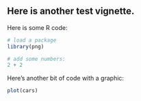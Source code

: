 ## Here is another test vignette.

Here is some R code:

```r
# load a package
library(png)

# add some numbers:
2 + 2
```

Here's another bit of code with a graphic:

```r
plot(cars)
```
